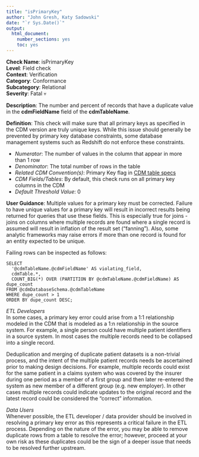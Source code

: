 ```yaml
---
title: "isPrimaryKey"
author: "John Gresh, Katy Sadowski"
date: "`r Sys.Date()`"
output:
  html_document:
    number_sections: yes
    toc: yes
---
```


**Check Name**: isPrimaryKey
<br>**Level**: Field check
<br>**Context**: Verification
<br>**Category**: Conformance
<br>**Subcategory**: Relational
<br>**Severity**: Fatal &#x1F480;

**Description**: The number and percent of records that have a duplicate value in the **cdmFieldName** field of the **cdmTableName**. 

**Definition**: This check will make sure that all primary keys as specified in the CDM version are truly unique keys. While this issue should generally be prevented by primary key database constraints, some database management systems such as Redshift do not enforce these constraints.

- *Numerator*: The number of values in the column that appear in more than 1 row
- *Denominator*: The total number of rows in the table
- *Related CDM Convention(s)*: Primary Key flag in [CDM table specs](https://ohdsi.github.io/CommonDataModel/index.html)
- *CDM Fields/Tables*: By default, this check runs on all primary key columns in the CDM
- *Default Threshold Value*: 0

**User Guidance**:  Multiple values for a primary key must be corrected. Failure to have unique values for a primary key will result in incorrect results being returned for queries that use these fields. This is especially true for joins - joins on columns where multiple records are found where a single record is assumed will result in inflation of the result set ("fanning"). Also, some analytic frameworks may raise errors if more than one record is found for an entity expected to be unique.

Failing rows can be inspected as follows:

```
SELECT 
  '@cdmTableName.@cdmFieldName' AS violating_field,  
  cdmTable.*,
  COUNT_BIG(*) OVER (PARTITION BY @cdmTableName.@cdmFieldName) AS dupe_count
FROM @cdmDatabaseSchema.@cdmTableName
WHERE dupe_count > 1
ORDER BY dupe_count DESC;
```

*ETL Developers*\
In some cases, a primary key error could arise from a 1:1 relationship modeled in the CDM that is modeled as a 1:n relationship in the source system. For example, a single person could have multiple patient identifiers in a source system. In most cases the multiple records need to be collapsed into a single record.

Deduplication and merging of duplicate patient datasets is a non-trivial process, and the intent of the multiple patient records needs be ascertained prior to making design decisions. For example, multiple records could exist for the same patient in a claims system who was covered by the insurer during one period as a member of a first group and then later re-entered the system as new member of a different group (e.g. new employer). In other cases multiple records could indicate updates to the original record and the latest record could be considered the “correct” information.

*Data Users*\
Whenever possible, the ETL developer / data provider should be involved in resolving a primary key error as this represents a critical failure in the ETL process.  Depending on the nature of the error, you may be able to remove duplicate rows from a table to resolve the error; however, proceed at your own risk as these duplicates could be the sign of a deeper issue that needs to be resolved further upstream.